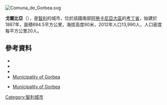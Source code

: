 [[Image:Comuna_de_Gorbea.svg|right]]
{{Coord|39|6|S|72|41|W|display=title}}

'''戈爾比亞'''（{{lang-es|Gorbea}}），是[[智利|智利]]的城市，位於該國南部[[阿勞卡尼亞大區|阿勞卡尼亞大區]]的[[考丁省|考丁省]]，始建於1887年，面積694.5平方公里，海拔高度80米，2012年人口13,990人，人口密度每平方公里20人。

==參考資料==
*{{Cite web |url = http://www.municipalidadgorbea.cl/ |title = Asociación Chilena de Municipalidades |accessdate = 7 February 2011 |language = es |archive-date = 2012-06-16 |archive-url = https://web.archive.org/web/20120616050838/http://www.municipalidadgorbea.cl/ |dead-url = no }}
*{{Cite web |url = http://www.municipalidadgorbea.cl/ |title = Municipality of Gorbea |accessdate = 7 February 2011 |language = es |archive-date = 2012-06-16 |archive-url = https://web.archive.org/web/20120616050838/http://www.municipalidadgorbea.cl/ |dead-url = no }}
*{{cite web |url= http://www.ine.cl/canales/chile_estadistico/censos_poblacion_vivienda/censo_pobl_vivi.php |title= National Statistics Institute |accessdate= 1 May 2010 |language= es |archive-date= 2010-07-15 |archive-url= https://web.archive.org/web/20100715195638/http://www.ine.cl/canales/chile_estadistico/censos_poblacion_vivienda/censo_pobl_vivi.php |dead-url= no }}
*[http://www.municipalidadgorbea.cl/ Municipality of Gorbea] {{Wayback|url=http://www.municipalidadgorbea.cl/ |date=20120616050838 }}
* {{es icon}} [http://www.municipalidadgorbea.cl/ Municipality of Gorbea] {{Wayback|url=http://www.municipalidadgorbea.cl/ |date=20120616050838 }}

{{Chile-geo-stub}}
[[Category:智利城市|Category:智利城市]]